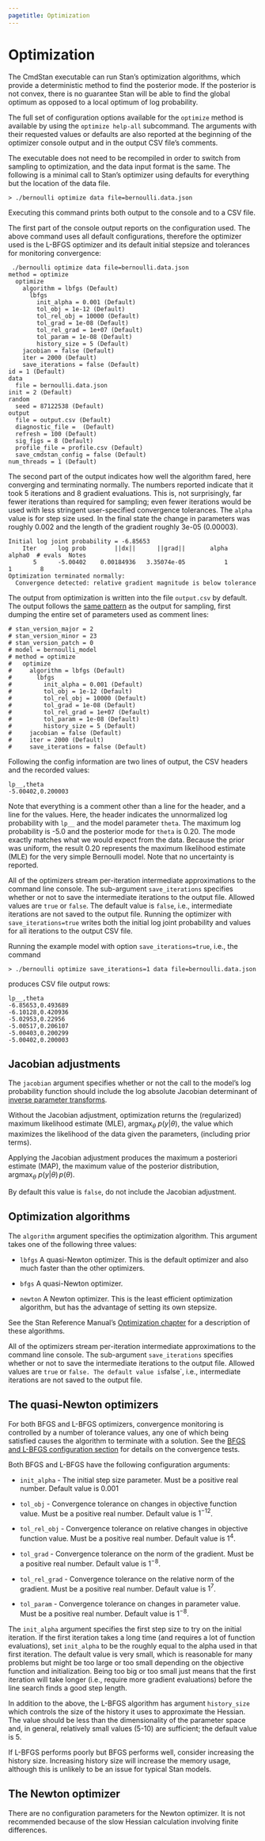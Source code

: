 ```yaml
---
pagetitle: Optimization
---
```


# Optimization

The CmdStan executable can run Stan’s optimization algorithms,
which provide a deterministic method to find the posterior mode.
If the posterior is not convex, there is no guarantee Stan
will be able to find the global optimum as opposed to a local optimum
of log probability.


The full set of configuration options available for the `optimize` method
is available by using the `optimize help-all` subcommand. The arguments
with their requested values or defaults are also reported at the beginning
of the optimizer console output and in the output CSV file's comments.

The executable does not need to be recompiled in order to switch from
sampling to optimization, and the data input format is the same. The
following is a minimal call to Stan's optimizer using defaults for
everything but the location of the data file.

```
> ./bernoulli optimize data file=bernoulli.data.json
```

Executing this command prints both output to the console and
to a CSV file.

The first part of the console output reports on the configuration used.
The above command uses all default configurations, therefore the optimizer
used is the L-BFGS optimizer and its default initial stepsize and
tolerances for monitoring convergence:
```
 ./bernoulli optimize data file=bernoulli.data.json
method = optimize
  optimize
    algorithm = lbfgs (Default)
      lbfgs
        init_alpha = 0.001 (Default)
        tol_obj = 1e-12 (Default)
        tol_rel_obj = 10000 (Default)
        tol_grad = 1e-08 (Default)
        tol_rel_grad = 1e+07 (Default)
        tol_param = 1e-08 (Default)
        history_size = 5 (Default)
    jacobian = false (Default)
    iter = 2000 (Default)
    save_iterations = false (Default)
id = 1 (Default)
data
  file = bernoulli.data.json
init = 2 (Default)
random
  seed = 87122538 (Default)
output
  file = output.csv (Default)
  diagnostic_file =  (Default)
  refresh = 100 (Default)
  sig_figs = 8 (Default)
  profile_file = profile.csv (Default)
  save_cmdstan_config = false (Default)
num_threads = 1 (Default)
```

The second part of the
output indicates how well the algorithm fared, here converging and
terminating normally. The numbers reported indicate that it took 5
iterations and 8 gradient evaluations.
This is, not surprisingly, far fewer iterations than required
for sampling; even fewer iterations would be used with less stringent
user-specified convergence tolerances.
The `alpha` value is for step size used.
In the final state the change in parameters was roughly $0.002$
and the length of the gradient roughly 3e-05 ($0.00003$).

```
Initial log joint probability = -6.85653
    Iter      log prob        ||dx||      ||grad||       alpha      alpha0  # evals  Notes
       5      -5.00402    0.00184936   3.35074e-05           1           1        8
Optimization terminated normally:
  Convergence detected: relative gradient magnitude is below tolerance
```

The output from optimization is written into the file
`output.csv` by default. The output follows the [same pattern](stan_csv_apdx.qmd)
as the output for sampling, first dumping the entire set of parameters
used as comment lines:

```
# stan_version_major = 2
# stan_version_minor = 23
# stan_version_patch = 0
# model = bernoulli_model
# method = optimize
#   optimize
#     algorithm = lbfgs (Default)
#       lbfgs
#         init_alpha = 0.001 (Default)
#         tol_obj = 1e-12 (Default)
#         tol_rel_obj = 10000 (Default)
#         tol_grad = 1e-08 (Default)
#         tol_rel_grad = 1e+07 (Default)
#         tol_param = 1e-08 (Default)
#         history_size = 5 (Default)
#     jacobian = false (Default)
#     iter = 2000 (Default)
#     save_iterations = false (Default)
```

Following the config information are two lines of output,
the CSV headers and the recorded values:

```
lp__,theta
-5.00402,0.200003
```

Note that everything is a comment other than a line for the header,
and a line for the values. Here, the header indicates the unnormalized
log probability with `lp__` and the model parameter
`theta`. The maximum log probability is -5.0 and the posterior
mode for `theta` is 0.20. The mode exactly matches what we would
expect from the data.
Because the prior was uniform, the result 0.20 represents the maximum
likelihood estimate (MLE) for the very simple Bernoulli model. Note
that no uncertainty is reported.

All of the optimizers stream per-iteration intermediate approximations to the command line console.
The sub-argument `save_iterations` specifies whether or not to save
the intermediate iterations to the output file.
Allowed values are `true` or `false`.
The default value is `false`, i.e., intermediate iterations are not saved to the output file.
Running the optimizer with `save_iterations=true` writes both
the initial log joint probability and values for all iterations to the output CSV file.

Running the example model with option `save_iterations=true`, i.e., the command
```
> ./bernoulli optimize save_iterations=1 data file=bernoulli.data.json
```
produces CSV file output rows:
```
lp__,theta
-6.85653,0.493689
-6.10128,0.420936
-5.02953,0.22956
-5.00517,0.206107
-5.00403,0.200299
-5.00402,0.200003
```


## Jacobian adjustments

The `jacobian` argument specifies whether or not the call to the model's
log probability function should include
the log absolute Jacobian determinant of
[inverse parameter transforms](https://mc-stan.org/docs/reference-manual/transforms.html).

Without the Jacobian adjustment, optimization
returns the (regularized) maximum likelihood estimate (MLE),
$\mathrm{argmax}_{\theta}\ p(y | \theta)$,
the value which maximizes the likelihood of the data given the parameters,
(including prior terms).

Applying the Jacobian adjustment produces the maximum a posteriori estimate (MAP),
the maximum value of the posterior distribution,
$\mathrm{argmax}_{\theta}\ p(y | \theta)\,p(\theta)$.

By default this value is `false`, do not include the Jacobian adjustment.


## Optimization algorithms

The `algorithm` argument specifies the optimization algorithm.
This argument takes one of the following three values:

- `lbfgs` A quasi-Newton optimizer.  This is the default optimizer
and also much faster than the other optimizers.

- `bfgs` A quasi-Newton optimizer.

- `newton` A Newton optimizer.  This is the least efficient optimization algorithm,
but has the advantage of setting its own stepsize.

See the Stan Reference Manual's
[Optimization chapter](https://mc-stan.org/docs/reference-manual/optimization.html)
for a description of these algorithms.

All of the optimizers stream per-iteration intermediate approximations to the command line console.
The sub-argument `save_iterations` specifies whether or not to save
the intermediate iterations to the output file.
Allowed values are `true` or `false.
The default value is `false`, i.e., intermediate iterations are not saved to the output file.

## The quasi-Newton optimizers

For both BFGS and L-BFGS optimizers,
convergence monitoring is controlled by a number of tolerance values,
any one of which being satisfied causes the algorithm to terminate with a solution.
See the
[BFGS and L-BFGS configuration section](https://mc-stan.org/docs/reference-manual/optimization.html#bfgs-and-l-bfgs-configuration)
for details on the convergence tests.

Both BFGS and L-BFGS have the following configuration arguments:

- `init_alpha` - The initial step size parameter.
Must be a positive real number. Default value is $0.001$

- `tol_obj` - Convergence tolerance on changes in objective function value.
Must be a positive real number. Default value is $1^{-12}$.

- `tol_rel_obj` - Convergence tolerance on relative changes in objective function value.
Must be a positive real number. Default value is $1^{4}$.

- `tol_grad` - Convergence tolerance on the norm of the gradient.
Must be a positive real number. Default value is $1^{-8}$.

- `tol_rel_grad` - Convergence tolerance on the relative norm of the gradient.
Must be a positive real number. Default value is $1^{7}$.

- `tol_param` - Convergence tolerance on changes in parameter value.
Must be a positive real number. Default value is $1^{-8}$.

The `init_alpha` argument specifies the first step size to try on the initial iteration.
If the first iteration takes a long time (and requires a lot of function evaluations),
set `init_alpha` to be the roughly equal to the alpha used in that first iteration.
The default value is very small, which is reasonable for many problems but might be too large
or too small depending on the objective function and initialization.
Being too big or too small just means that the first iteration will take longer
(i.e., require more gradient evaluations) before the line search finds a good step length.

In addition to the above, the L-BFGS algorithm has argument `history_size`
which controls the size of the history it uses to approximate the Hessian.
The value should be less than the dimensionality of the parameter space and,
in general, relatively small values ($5$-$10$) are sufficient; the default value is $5$.

If L-BFGS performs poorly but BFGS performs well, consider increasing the history size.
Increasing history size will increase the memory usage,
although this is unlikely to be an issue for typical Stan models.

## The Newton optimizer

There are no configuration parameters for the Newton optimizer.
It is not recommended because of the slow Hessian calculation involving finite differences.
